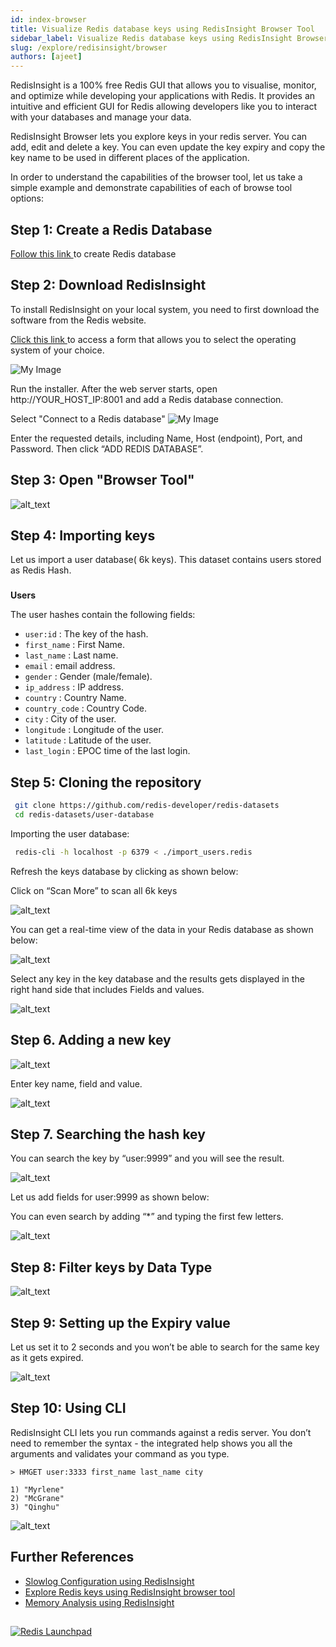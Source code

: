 ```yaml
---
id: index-browser
title: Visualize Redis database keys using RedisInsight Browser Tool
sidebar_label: Visualize Redis database keys using RedisInsight Browser Tool 
slug: /explore/redisinsight/browser
authors: [ajeet]
---
```




RedisInsight is a 100% free Redis GUI that allows you to visualise, monitor, and optimize while developing your applications with Redis. It provides an intuitive and efficient GUI for Redis allowing developers like you to interact with your databases and manage your data. 

RedisInsight Browser lets you explore keys in your redis server. You can add, edit and delete a key. You can even update the key expiry and copy the key name to be used in different places of the application.

In order to understand the capabilities of the browser tool, let us take a simple example and demonstrate capabilities of each of browse tool options:

## Step 1: Create a Redis Database

[Follow this link ](https://developer.redis.com/create)to create Redis database

## Step 2: Download RedisInsight


To install RedisInsight on your local system, you need to first download the software from the Redis website.

[Click this link ](https://redis.com/redis-enterprise/redis-insight/#insight-form) to access a form that allows you to select the operating system of your choice.

![My Image](images/redisinsightinstall.png)


Run the installer. After the web server starts, open http://YOUR_HOST_IP:8001 and add a Redis database connection.

Select "Connect to a Redis database"
![My Image](images/redisinsight4.png)

Enter the requested details, including Name, Host (endpoint), Port, and Password.  Then click “ADD REDIS DATABASE”.

## Step 3: Open "Browser Tool"




![alt_text](images/image1.png "image_tooltip")


## Step 4: Importing keys

Let us import a user database( 6k keys). This dataset contains users stored as Redis Hash.


### 
**Users**

The user hashes contain the following fields:



*   `user:id` : The key of the hash.
*   `first_name` : First Name.
*   `last_name` : Last name.
*   `email` : email address.
*   `gender` : Gender (male/female).
*   `ip_address` : IP address.
*   `country` : Country Name.
*   `country_code` : Country Code.
*   `city` : City of the user.
*   `longitude` : Longitude of the user.
*   `latitude` : Latitude of the user.
*   `last_login` : EPOC time of the last login.

## Step 5: Cloning the repository


 ```bash
  git clone https://github.com/redis-developer/redis-datasets
  cd redis-datasets/user-database
 ```


Importing the user database:


 ```bash
  redis-cli -h localhost -p 6379 < ./import_users.redis
 ```


Refresh the keys database by clicking as shown below:







Click on “Scan More” to scan all 6k keys





![alt_text](images/image3.png "image_tooltip")


You can get a real-time view of the data in your Redis database as shown below:



![alt_text](images/image4.png "image_tooltip")
 

Select any key in the key database and the results gets displayed in the right hand side that includes Fields and values.





![alt_text](images/image5.png "image_tooltip")


## Step 6. Adding a new key





![alt_text](images/image6.png "image_tooltip")


Enter key name, field and value.





![alt_text](images/image7.png "image_tooltip")


## Step 7. Searching the hash key

You can search the key by “user:9999” and you will see the result.





![alt_text](images/image8.png "image_tooltip")


Let us add fields for user:9999 as shown below:







You can even search by adding “*” and typing the first few letters.





![alt_text](images/image10.png "image_tooltip")


## Step 8: Filter keys by Data Type



![alt_text](images/image12.png "image_tooltip")

## Step 9: Setting up the Expiry value

Let us set it to 2 seconds and you won’t be able to search for the same key as it gets expired.

![alt_text](images/image13.png "image_tooltip")

## Step 10: Using CLI

RedisInsight CLI lets you run commands against a redis server. You don’t need to remember the syntax - the integrated help shows you all the arguments and validates your command as you type.


```
> HMGET user:3333 first_name last_name city

1) "Myrlene"
2) "McGrane"
3) "Qinghu"
```



![alt_text](images/image14.png "image_tooltip")







## Further References

- [Slowlog Configuration using RedisInsight](/explore/redisinsight/slowlog)
- [Explore Redis keys using RedisInsight browser tool](/explore/redisinsight/browser)
- [Memory Analysis using RedisInsight](/explore/redisinsight/memoryanalyzer)

##

<div>
<a href="https://launchpad.redis.com" target="_blank" rel="noopener" className="link"> <img src="/img/launchpad.png"  className="thumb" loading="lazy" alt="Redis Launchpad" /></a>
</div>


